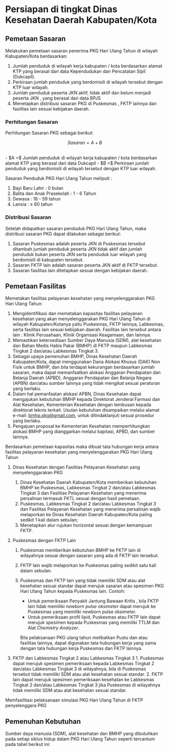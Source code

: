 # Persiapan di tingkat Dinas Kesehatan Daerah Kabupaten/Kota
## Pemetaan Sasaran

Melakukan pemetaan sasaran penerima PKG Hari Ulang Tahun di wilayah Kabupaten/Kota berdasarkan:
1. Jumlah penduduk di wilayah kerja kabupaten / kota berdasarkan alamat KTP yang berasal dari data Kependudukan dan Pencatatan Sipil (Dukcapil).
2. Perkiraan jumlah penduduk yang berdomisili di wilayah tersebut dengan KTP luar wilayah.
3. Jumlah penduduk peserta JKN aktif, tidak aktif dan belum menjadi peserta JKN , yang berasal dari data BPJS
4. Menetapkan distribusi sasaran PKG di Puskesmas , FKTP lainnya dan fasilitas lain sesuai kebijakan daerah.
### Perhitungan Sasaran
Perhitungan Sasaran PKG sebagai berikut:
```math
Sasaran = A + B
```
<br/>
- $A =$ Jumlah penduduk di wilayah kerja kabupaten / kota berdasarkan alamat KTP yang berasal dari data Dukcapil
- $B =$ Perkiraan jumlah penduduk yang berdomisili di wilayah tersebut dengan KTP luar wilayah.

Sasaran Penduduk PKG Hari Ulang Tahun meliputi :

1. Bayi Baru Lahir : 0 bulan
2. Balita dan Anak Prasekolah : 1 - 6 Tahun
3. Dewasa : 18 - 59 tahun
4. Lansia : ≥ 60 tahun

### Distribusi Sasaran

Setelah didapatkan sasaran penduduk PKG Hari Ulang Tahun, maka distribusi sasaran PKG dapat dilakukan sebagai berikut:

1. Sasaran Puskesmas adalah peserta JKN di Puskesmas tersebut ditambah jumlah penduduk peserta JKN tidak aktif dan jumlah penduduk bukan peserta JKN serta penduduk luar wilayah yang berdomisili di kabupaten tersebut.
2. Sasaran FKTP lain adalah sasaran peserta JKN aktif di FKTP tersebut.
3. Sasaran fasilitas lain ditetapkan sesuai dengan kebijakan daerah.

## Pemetaan Fasilitas
Memetakan fasilitas pelayanan kesehatan yang menyelenggarakan PKG Hari Ulang Tahun:
1. Mengidentifikasi dan memetakan kapasitas fasilitas pelayanan kesehatan yang akan menyelenggarakan PKG Hari Ulang Tahun di wilayah Kabupaten/Kotanya yaitu Puskesmas, FKTP lainnya, Labkesmas, serta fasilitas lain sesuai kebijakan daerah. Fasilitas lain tersebut antara lain : Klinik Perusahaan, Klinik Organisasi Keagamaan, dan lainnya.
2. Memastikan ketersediaan Sumber Daya Manusia (SDM), alat kesehatan dan Bahan Medis Habis Pakai (BMHP) di FKTP maupun Labkesmas Tingkat 2 dan/atau Labkesmas Tingkat 3.
3. Sebagai upaya pemenuhan BMHP, Dinas Kesehatan Daerah Kabupaten/Kota, dapat menggunakan Dana Alokasi Khusus (DAK) Non Fisik untuk BMHP, dan bila terdapat kekurangan berdasarkan jumlah sasaran, maka dapat memanfaatkan alokasi Anggaran Pendapatan dan Belanja Daerah (APBD), Anggaran Pendapatan dan Belanja Negara (APBN) dan/atau sumber lainnya yang tidak mengikat sesuai peraturan yang berlaku.
4. Dalam hal pemanfaatan alokasi APBN, Dinas Kesehatan dapat mengajukan kebutuhan BMHP kepada Direktorat Jenderal Farmasi dan Alat Kesehatan, Kementerian Kesehatan dengan tembusan kepada direktorat teknis terkait. Usulan kebutuhan disampaikan melalui alamat e-mail: [bmhp.pkg@gmail.com](mailto:bmhp.pkg@gmail.com), untuk ditindaklanjuti sesuai prosedur yang berlaku.
1. Pengajuan proposal ke Kementerian Kesehatan memperhitungkan alokasi BMHP yang dianggarkan melalui kapitasi, APBD, dan sumber lainnya.

Berdasarkan pemetaan kapasitas maka dibuat tata hubungan kerja antara fasilitas pelayanan kesehatan yang menyelenggarakan PKG Hari Ulang Tahun
1. Dinas Kesehatan dengan Fasilitas Pelayanan Kesehatan yang menyelenggarakan PKG
    1. Dinas Kesehatan Daerah Kabupaten/Kota memberikan kebutuhan BMHP ke Puskesmas, Labkesmas Tingkat 2 dan/atau Labkesmas Tingkat 3 dan Fasilitas Pelayanan Kesehatan yang menerima persalinan termasuk FKTL sesuai dengan hasil pemetaan.
    2. Puskesmas, Labkesmas Tingkat 2 dan/atau Labkesmas Tingkat 3 dan Fasilitas Pelayanan Kesehatan yang menerima persalinan wajib melaporkan ke Dinas Kesehatan Daerah Kabupaten/Kota paling sedikit 1 kali dalam sebulan;
    3. Menetapkan alur rujukan horizontal sesuai dengan kemampuan FKTP.
2. Puskesmas dengan FKTP Lain
    1. Puskesmas memberikan kebutuhan BMHP ke FKTP lain di wilayahnya sesuai dengan sasaran yang ada di FKTP lain tersebut.
    2. FKTP lain wajib melaporkan ke Puskesmas paling sedikit satu kali dalam sebulan.
    3. Puskesmas dan FKTP lain yang tidak memiliki SDM atau alat kesehatan sesuai standar dapat merujuk sasaran atau spesimen PKG Hari Ulang Tahun kepada Puskesmas lain. Contoh:
        - Untuk pemeriksaan Penyakit Jantung Bawaan Kritis , bila FKTP lain tidak memiliki _newborn pulse oksimeter_ dapat merujuk ke Puskesmas yang memiliki newborn pulse oksimeter.
        - Untuk pemeriksaan profil lipid, Puskesmas atau FKTP lain dapat merujuk spesimen kepada Puskesmas yang memiliki TTLM dan Alat _Chemistry Analyzer_.

        Bila pelaksanaan PKG ulang tahun melibatkan Pustu dan atau fasilitas lainnya, dapat digunakan tata hubungan kerja yang sama dengan tata hubungan kerja Puskesmas dan FKTP lainnya.

1. FKTP dan Labkesmas Tingkat 2 atau Labkesmas Tingkat 3
        1.  Puskesmas dapat merujuk spesimen pemeriksaan kepada Labkesmas Tingkat 2 dan/atau Labkesmas Tingkat 3 di wilayahnya, bila di Puskesmas tersebut tidak memiliki SDM atau alat kesehatan sesuai standar.
        2.  FKTP lain dapat merujuk spesimen pemeriksaan kesehatan ke Labkesmas Tingkat 2 dan/atau Labkesmas Tingkat 3 jika Puskesmas di wilayahnya tidak memiliki SDM atau alat kesehatan sesuai standar.

Memfasilitasi pelaksanaan simulasi PKG Hari Ulang Tahun di FKTP penyelenggara PKG

## Pemenuhan Kebutuhan
Sumber daya manusia (SDM), alat kesehatan dan BMHP yang dibutuhkan pada setiap siklus hidup dalam PKG Hari Ulang Tahun seperti tercantum pada tabel berikut ini:



<DocCardList/>
